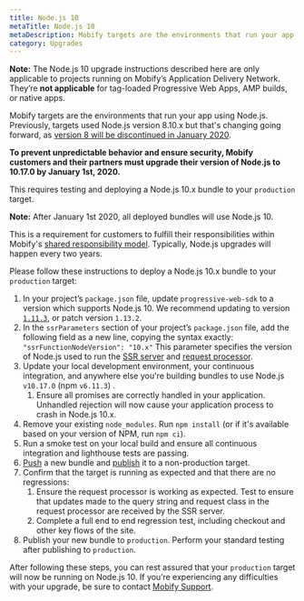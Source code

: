 ```yaml
---
title: Node.js 10
metaTitle: Node.js 10
metaDescription: Mobify targets are the environments that run your app using Node.js. Previously, targets used Node.js version 8.10.x but that's changing going forward, as version 8 will be discontinued in January 2020.
category: Upgrades
---
```

<Callout type="info">
    <strong>Note:</strong> The Node.js 10 upgrade instructions described here are only applicable to projects running on Mobify’s Application Delivery Network. They’re <strong>not applicable</strong> for tag-loaded Progressive Web Apps, AMP builds, or native apps.
</Callout>

Mobify targets are the environments that run your app using Node.js. Previously, targets used Node.js version 8.10.x but that's changing going forward, as [version 8 will be discontinued in January 2020](https://github.com/nodejs/Release/blob/master/README.md#release-schedule).

**To prevent unpredictable behavior and ensure security, Mobify customers and their partners must upgrade their version of Node.js to 10.17.0 by January 1st, 2020.**

This requires testing and deploying a Node.js 10.x bundle to your `production` target.

<Callout type="info">
    <strong>Note:</strong> After January 1st 2020, all deployed bundles will use Node.js 10.
</Callout>

This is a requirement for customers to fulfill their responsibilities within Mobify's [shared responsibility model](../../../../get-started/support/support-policy#shared-responsibility-model). Typically, Node.js upgrades will happen every two years.

Please follow these instructions to deploy a Node.js 10.x bundle to your `production` target:

1. In your project’s `package.json` file, update `progressive-web-sdk` to a version which supports Node.js 10. We recommend updating to version [`1.11.3`](../../../release-notes/archive/2019-09), or patch version `1.13.2`.
2. In the `ssrParameters` section of your project’s `package.json` file, add the following field as a new line, copying the syntax exactly:
`"ssrFunctionNodeVersion": "10.x"`
This parameter specifies the version of Node.js used to run the [SSR server](https://docs.mobify.com/progressive-web/latest/utility-functions/reference/SSRServer.html) and [request processor](../../../how-to-guides/categories/guides/request-processor).
3. Update your local development environment, your continuous integration, and anywhere else you're building bundles to use Node.js `v10.17.0` (npm `v6.11.3`) .
    1. Ensure all promises are correctly handled in your application. Unhandled rejection will now cause your application process to crash in Node.js 10.x.
4. Remove your existing `node_modules`. Run `npm install` (or if it's available based on your version of NPM, run `npm ci`).
5. Run a smoke test on your local build and ensure all continuous integration and lighthouse tests are passing.
6. [Push](../../../apis-and-sdks/mobify-cloud/overview#pushing-the-bundle) a new bundle and [publish](../../../apis-and-sdks/mobify-cloud/overview#publishing-a-bundle) it to a non-production target.
7. Confirm that the target is running as expected and that there are no regressions:
    1. Ensure the request processor is working as expected. Test to ensure that updates made to the query string and request class in the request processor are received by the SSR server.
    2. Complete a full end to end regression test, including checkout and other key flows of the site.
8. Publish your new bundle to `production`. Perform your standard testing after publishing to `production`.

After following these steps, you can rest assured that your `production` target will now be running on Node.js 10. If you’re experiencing any difficulties with your upgrade, be sure to contact [Mobify Support](https://support.mobify.com/support/home).

